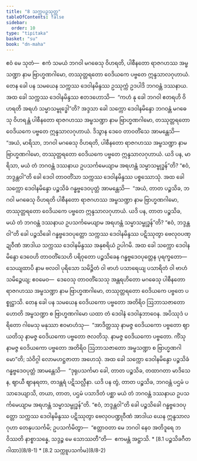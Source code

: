 ```yaml
---
title: "8 သက္ကပဉှသုတ္တ"
tableOfContents: false
sidebar:
  order: 10
type: "tipitaka"
basket: "su"
book: "dn-maha"
---
```



<DynamicBreadcrumb />

<Division number="344" book="dn-maha">

<Paragraph number="823" book="dn-maha">
ဧဝံ မေ သုတံ—  ဧကံ သမယံ ဘဂဝါ မဂဓေသု ဝိဟရတိ, ပါစီနတော ရာဇဂဟဿ အမ္ဗသဏ္ဍာ နာမ ဗြာဟ္မဏဂါမော, တဿုတ္တရတော ဝေဒိယကေ ပဗ္ဗတေ ဣန္ဒသာလဂုဟာယံ. တေန ခေါ ပန သမယေန သက္ကဿ ဒေဝါနမိန္ဒဿ ဥဿုက္ကံ ဥဒပါဒိ ဘဂဝန္တံ ဒဿနာယ. အထ ခေါ သက္ကဿ ဒေဝါနမိန္ဒဿ ဧတဒဟောသိ—  “ကဟံ နု ခေါ ဘဂဝါ ဧတရဟိ ဝိဟရတိ အရဟံ သမ္မာသမ္ဗုဒ္ဓေါ”တိ? အဒ္ဒသာ ခေါ သက္ကော ဒေဝါနမိန္ဒော ဘဂဝန္တံ မဂဓေသု ဝိဟရန္တံ ပါစီနတော ရာဇဂဟဿ အမ္ဗသဏ္ဍာ နာမ ဗြာဟ္မဏဂါမော, တဿုတ္တရတော ဝေဒိယကေ ပဗ္ဗတေ ဣန္ဒသာလဂုဟာယံ. ဒိသွာန ဒေဝေ တာဝတိံသေ အာမန္တေသိ—  “အယံ, မာရိသာ, ဘဂဝါ မဂဓေသု ဝိဟရတိ, ပါစီနတော ရာဇဂဟဿ အမ္ဗသဏ္ဍာ နာမ ဗြာဟ္မဏဂါမော, တဿုတ္တရတော ဝေဒိယကေ ပဗ္ဗတေ ဣန္ဒသာလဂုဟာယံ. ယဒိ ပန, မာရိသာ, မယံ တံ ဘဂဝန္တံ ဒဿနာယ ဥပသင်္ကမေယျာမ အရဟန္တံ သမ္မာသမ္ဗုဒ္ဓန်”တိ? “ဧဝံ, ဘဒ္ဒန္တဝါ”တိ ခေါ ဒေဝါ တာဝတိံသာ သက္ကဿ ဒေဝါနမိန္ဒဿ ပစ္စဿောသုံ.

</Paragraph>

</Division>
<Division number="345" book="dn-maha">

<Paragraph number="824" book="dn-maha">
အထ ခေါ သက္ကော ဒေဝါနမိန္ဒော ပဉ္စသိခံ ဂန္ဓဗ္ဗဒေဝပုတ္တံ အာမန္တေသိ—  “အယံ, တာတ ပဉ္စသိခ, ဘဂဝါ မဂဓေသု ဝိဟရတိ ပါစီနတော ရာဇဂဟဿ အမ္ဗသဏ္ဍာ နာမ ဗြာဟ္မဏဂါမော, တဿုတ္တရတော ဝေဒိယကေ ပဗ္ဗတေ ဣန္ဒသာလဂုဟာယံ. ယဒိ ပန, တာတ ပဉ္စသိခ, မယံ တံ ဘဂဝန္တံ ဒဿနာယ ဥပသင်္ကမေယျာမ အရဟန္တံ သမ္မာသမ္ဗုဒ္ဓန်”တိ? “ဧဝံ, ဘဒ္ဒန္တဝါ”တိ ခေါ ပဉ္စသိခေါ ဂန္ဓဗ္ဗဒေဝပုတ္တော သက္ကဿ ဒေဝါနမိန္ဒဿ ပဋိဿုတွာ ဗေလုဝပဏ္ဍုဝီဏံ အာဒါယ သက္ကဿ ဒေဝါနမိန္ဒဿ အနုစရိယံ ဥပါဂမိ.

</Paragraph>

</Division>
<Division number="346" book="dn-maha">

<Paragraph number="825" book="dn-maha">
အထ ခေါ သက္ကော ဒေဝါနမိန္ဒော ဒေဝေဟိ တာဝတိံသေဟိ ပရိဝုတော ပဉ္စသိခေန ဂန္ဓဗ္ဗဒေဝပုတ္တေန ပုရက္ခတော—  သေယျထာပိ နာမ ဗလဝါ ပုရိသော သမိဉ္ဇိတံ ဝါ ဗာဟံ ပသာရေယျ ပသာရိတံ ဝါ ဗာဟံ သမိဉ္ဇေယျ; ဧဝမေဝ—  ဒေဝေသု တာဝတိံသေသု အန္တရဟိတော မဂဓေသု ပါစီနတော ရာဇဂဟဿ အမ္ဗသဏ္ဍာ နာမ ဗြာဟ္မဏဂါမော, တဿုတ္တရတော ဝေဒိယကေ ပဗ္ဗတေ ပစ္စုဋ္ဌာသိ. တေန ခေါ ပန သမယေန ဝေဒိယကော ပဗ္ဗတော အတိရိဝ ဩဘာသဇာတော ဟောတိ အမ္ဗသဏ္ဍာ စ ဗြာဟ္မဏဂါမော ယထာ တံ ဒေဝါနံ ဒေဝါနုဘာဝေန. အပိဿုဒံ ပရိတော ဂါမေသု မနုဿာ ဧဝမာဟံသု—  “အာဒိတ္တဿု နာမဇ္ဇ ဝေဒိယကော ပဗ္ဗတော ဈာယတိသု နာမဇ္ဇ ဝေဒိယကော ပဗ္ဗတော ဇလတိသု. နာမဇ္ဇ ဝေဒိယကော ပဗ္ဗတော. ကိံသု နာမဇ္ဇ ဝေဒိယကော ပဗ္ဗတော အတိရိဝ ဩဘာသဇာတော အမ္ဗသဏ္ဍာ စ ဗြာဟ္မဏဂါမော”တိ; သံဝိဂ္ဂါ လောမဟဋ္ဌဇာတာ အဟေသုံ.

</Paragraph>

</Division>
<Division number="347" book="dn-maha">

<Paragraph number="826" book="dn-maha">
အထ ခေါ သက္ကော ဒေဝါနမိန္ဒော ပဉ္စသိခံ ဂန္ဓဗ္ဗဒေဝပုတ္တံ အာမန္တေသိ—  “ဒုရုပသင်္ကမာ ခေါ, တာတ ပဉ္စသိခ, တထာဂတာ မာဒိသေန, ဈာယီ ဈာနရတာ, တဒန္တရံ ပဋိသလ္လီနာ. ယဒိ ပန တွံ, တာတ ပဉ္စသိခ, ဘဂဝန္တံ ပဌမံ ပသာဒေယျာသိ, တယာ, တာတ, ပဌမံ ပသာဒိတံ ပစ္ဆာ မယံ တံ ဘဂဝန္တံ ဒဿနာယ ဥပသင်္ကမေယျာမ အရဟန္တံ သမ္မာသမ္ဗုဒ္ဓန်”တိ. “ဧဝံ, ဘဒ္ဒန္တဝါ”တိ ခေါ ပဉ္စသိခေါ ဂန္ဓဗ္ဗဒေဝပုတ္တော သက္ကဿ ဒေဝါနမိန္ဒဿ ပဋိဿုတွာ ဗေလုဝပဏ္ဍုဝီဏံ အာဒါယ ယေန ဣန္ဒသာလဂုဟာ တေနုပသင်္ကမိ; ဥပသင်္ကမိတွာ—  “ဧတ္တာဝတာ မေ ဘဂဝါ နေဝ အတိဒူရေ ဘဝိဿတိ နာစ္စာသန္နေ, သဒ္ဒဉ္စ မေ သောဿတီ”တိ—  ဧကမန္တံ အဋ္ဌာသိ.

</Paragraph>
</Division>

<TableOfContents book="dn-maha" section="8">
* [8.1 ပဉ္စသိခဂီတဂါထာ](8/8-1)
* [8.2 သက္ကူပသင်္ကမ](8/8-2)
</TableOfContents>